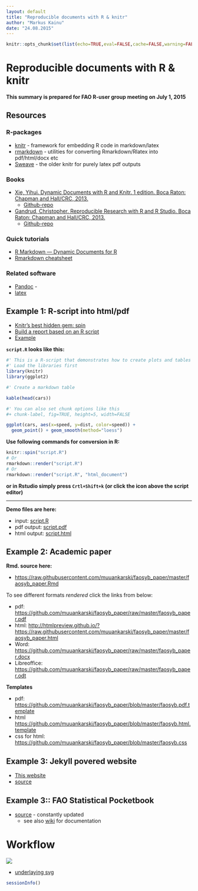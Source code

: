 ```yaml
---
layout: default
title: "Reproducible documents with R & knitr"
author: "Markus Kainu"
date: "24.08.2015"
---
```


```r
knitr::opts_chunk$set(list(echo=TRUE,eval=FALSE,cache=FALSE,warning=FALSE,message=FALSE))
```


# Reproducible documents with R & knitr

**This summary is prepared for FAO R-user group meeting on July 1, 2015**


## Resources

### R-packages

- [knitr](http://yihui.name/knitr/) - framework for embedding R code in markdown/latex
- [rmarkdown](http://rmarkdown.rstudio.com/) - utilities for converting Rmarkdown/Rlatex into pdf/html/docx etc
- [Sweave](https://www.statistik.lmu.de/~leisch/Sweave/) - the older knitr for purely latex pdf outputs


### Books

- [Xie, Yihui. Dynamic Documents with R and Knitr. 1 edition. Boca Raton: Chapman and Hall/CRC, 2013.](https://www.crcpress.com/product/isbn/9781482203530)
    - [Github-repo](https://github.com/yihui/knitr-book/)
- [Gandrud, Christopher. Reproducible Research with R and R Studio. Boca Raton: Chapman and Hall/CRC, 2013.](https://www.crcpress.com/product/isbn/9781466572843)
    - [Github-repo](https://github.com/christophergandrud/Rep-Res-Book)


### Quick tutorials

- [R Markdown — Dynamic Documents for R](http://rmarkdown.rstudio.com/)
- [Rmarkdown cheatsheet](http://www.rstudio.com/wp-content/uploads/2015/02/rmarkdown-cheatsheet.pdf)

### Related software

- [Pandoc](http://pandoc.org/) - 
- [latex](http://www.latex-project.org/)



## Example 1: R-script into html/pdf

- [Knitr's best hidden gem: spin](http://deanattali.com/2015/03/24/knitrs-best-hidden-gem-spin/)
- [Build a report based on an R script](http://yihui.name/knitr/demo/stitch/)
- [Example](https://github.com/yihui/knitr/blob/master/inst/examples/knitr-spin.R)

**`script.R` looks like this:**

```r
#' This is a R-script that demonstrates how to create plots and tables
#' Load the libraries first
library(knitr)
library(ggplot2)

#' Create a markdown table

kable(head(cars))

#' You can also set chunk options like this
#+ chunk-label, fig=TRUE, height=5, width=FALSE

ggplot(cars, aes(x=speed, y=dist, color=speed)) +
  geom_point() + geom_smooth(method="loess")

```

**Use following commands for conversion in R:**

```r
knitr::spin("script.R")
# Or
rmarkdown::render("script.R")
# Or
rmarkdown::render("script.R", "html_document")
```

**or in Rstudio simply press `Crtl+Shift+k` (or click the icon above the script editor)**

***

**Demo files are here:**

- input: [script.R](script.R)
- pdf output: [script.pdf](script.pdf)
- html output: [script.html](script.html)


## Example 2: Academic paper

**Rmd. source here:**

- <https://raw.githubusercontent.com/muuankarski/faosyb_paper/master/faosyb_paper.Rmd>

To see different formats *rendered* click the links from below:

- pdf: <https://github.com/muuankarski/faosyb_paper/raw/master/faosyb_paper.pdf>
- html: <http://htmlpreview.github.io/?https://raw.githubusercontent.com/muuankarski/faosyb_paper/master/faosyb_paper.html>
- Word: <https://github.com/muuankarski/faosyb_paper/raw/master/faosyb_paper.docx>
- Libreoffice: <https://github.com/muuankarski/faosyb_paper/raw/master/faosyb_paper.odt>


**Templates**

- pdf: <https://github.com/muuankarski/faosyb_paper/blob/master/faosyb.pdf.template>
- html <https://github.com/muuankarski/faosyb_paper/blob/master/faosyb.html.template>
- css for html: <https://github.com/muuankarski/faosyb_paper/blob/master/faosyb.css>


## Example 3: Jekyll povered website

- [This website](http://muuankarski.github.io/luntti/)
- [source](https://github.com/muuankarski/luntti)

## Example 3:: FAO Statistical Pocketbook

- [source](https://github.com/UNFAOstatistics/regional15) - constantly updated
    - see also [wiki](https://github.com/unfaostatistics/regional15/wiki) for documentation


# Workflow

![](knitr_gif/knitr.gif)

- [underlaying svg](knitr_gif/analyysi_gif.svg)



```r
sessionInfo()
```


